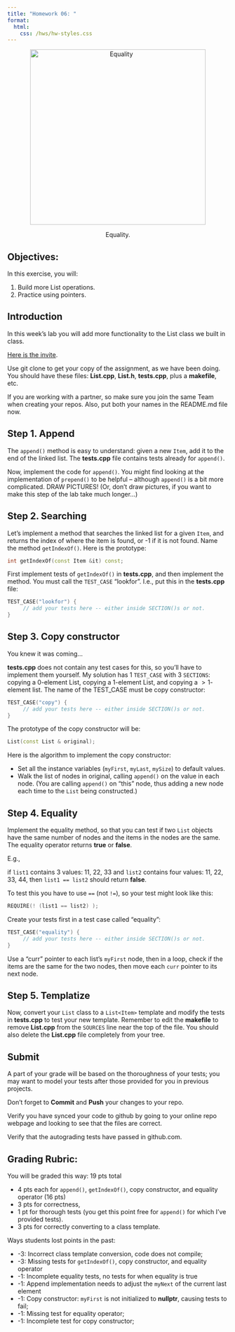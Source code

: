 ```yaml
---
title: "Homework 06: "
format: 
  html:
    css: /hws/hw-styles.css
---
```


<center>

<figure>

<img src="/images/labs/lab06/lab06-header.gif" alt="Equality" width="400"/>

<figcaption>Equality.</figcaption>

</figure>

</center>

## Objectives:

In this exercise, you will:

1.  Build more List operations.
2.  Practice using pointers.

## Introduction

In this week's lab you will add more functionality to the List class we built in class.

[Here is the invite](){target="_blank"}.

Use git clone to get your copy of the assignment, as we have been doing. You should have these files: **List.cpp**, **List.h**, **tests.cpp**, plus a **makefile**, etc.

If you are working with a partner, so make sure you join the same Team when creating your repos. Also, put both your names in the README.md file now.

## Step 1. Append

The `append()` method is easy to understand: given a new `Item`, add it to the end of the linked list. The **tests.cpp** file contains tests already for `append()`.

Now, implement the code for `append()`. You might find looking at the implementation of `prepend()` to be helpful -- although `append()` is a bit more complicated. DRAW PICTURES! (Or, don't draw pictures, if you want to make this step of the lab take much longer...)

## Step 2. Searching

Let's implement a method that searches the linked list for a given `Item`, and returns the index of where the item is found, or -1 if it is not found. Name the method `getIndexOf()`. Here is the prototype:

``` cpp
int getIndexOf(const Item &it) const;
```

First implement tests of `getIndexOf()` in **tests.cpp**, and then implement the method. You must call the `TEST_CASE` "lookfor". I.e., put this in the **tests.cpp** file:

``` cpp
TEST_CASE("lookfor") {
     // add your tests here -- either inside SECTION()s or not.
}
```

## Step 3. Copy constructor

You knew it was coming...

**tests.cpp** does not contain any test cases for this, so you'll have to implement them yourself. My solution has 1 `TEST_CASE` with 3 `SECTIONS`: copying a 0-element List, copying a 1-element List, and copying a $>1$-element list. The name of the TEST_CASE must be copy constructor:

``` cpp
TEST_CASE("copy") {
     // add your tests here -- either inside SECTION()s or not.
}
```

The prototype of the copy constructor will be:

``` cpp
List(const List & original);
```

Here is the algorithm to implement the copy constructor:

-   Set all the instance variables (`myFirst`, `myLast`, `mySize`) to default values.
-   Walk the list of nodes in original, calling `append()` on the value in each node. (You are calling `append()` on "this" node, thus adding a new node each time to the `List` being constructed.)

## Step 4. Equality

Implement the equality method, so that you can test if two `List` objects have the same number of nodes and the items in the nodes are the same. The equality operator returns **true** or **false**.

E.g.,

if `list1` contains 3 values: 11, 22, 33 and `list2` contains four values: 11, 22, 33, 44, then `list1 == list2` should return **false**.

To test this you have to use `==` (not `!=`), so your test might look like this:

``` cpp
REQUIRE(! (list1 == list2) );
```

Create your tests first in a test case called "equality":

``` cpp
TEST_CASE("equality") {
     // add your tests here -- either inside SECTION()s or not.
}
```

::: callout-tip
Use a "curr" pointer to each list's `myFirst` node, then in a loop, check if the items are the same for the two nodes, then move each `curr` pointer to its next node.
:::

## Step 5. Templatize

Now, convert your `List` class to a `List<Item>` template and modify the tests in **tests.cpp** to test your new template. Remember to edit the **makefile** to remove **List.cpp** from the `SOURCES` line near the top of the file. You should also delete the **List.cpp** file completely from your tree.

## Submit

A part of your grade will be based on the thoroughness of your tests; you may want to model your tests after those provided for you in previous projects.

Don't forget to **Commit** and **Push** your changes to your repo.

Verify you have synced your code to github by going to your online repo webpage and looking to see that the files are correct.

Verify that the autograding tests have passed in github.com.

## Grading Rubric:

You will be graded this way: 19 pts total

-   4 pts each for `append()`, `getIndexOf()`, copy constructor, and equality operator (16 pts)
-   3 pts for correctness,
-   1 pt for thorough tests (you get this point free for `append()` for which I've provided tests).
-   3 pts for correctly converting to a class template.

Ways students lost points in the past:

-   -3: Incorrect class template conversion, code does not compile;
-   -3: Missing tests for `getIndexOf()`, copy constructor, and equality operator
-   -1: Incomplete equality tests, no tests for when equality is true
-   -1: Append implementation needs to adjust the `myNext` of the current last element
-   -1: Copy constructor: `myFirst` is not initialized to **nullptr**, causing tests to fail;
-   -1: Missing test for equality operator;
-   -1: Incomplete test for copy constructor;

<!-- [^1]: how to add footnotes. -->